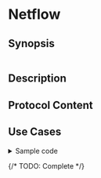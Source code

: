 # Netflow

## Synopsis

```yaml
```

## Description

## Protocol Content

## Use Cases

<details>
<summary>Sample code</summary>
```yaml
```
</details>

{/* TODO: Complete */}